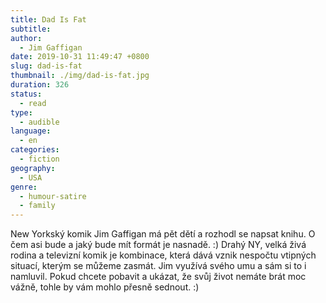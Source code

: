 ```yaml
---
title: Dad Is Fat
subtitle:
author:
  - Jim Gaffigan
date: 2019-10-31 11:49:47 +0800
slug: dad-is-fat
thumbnail: ./img/dad-is-fat.jpg
duration: 326
status:
  - read
type:
  - audible
language:
  - en
categories:
  - fiction
geography:
  - USA
genre:
  - humour-satire
  - family
---
```


New Yorkský komik Jim Gaffigan má pět dětí a rozhodl se napsat knihu. O čem asi bude a jaký bude mít formát je nasnadě. :) Drahý NY, velká živá rodina a televizní komik je kombinace, která dává vznik nespočtu vtipných situací, kterým se můžeme zasmát. Jim využívá svého umu a sám si to i namluvil. Pokud chcete pobavit a ukázat, že svůj život nemáte brát moc vážně, tohle by vám mohlo přesně sednout. :)
